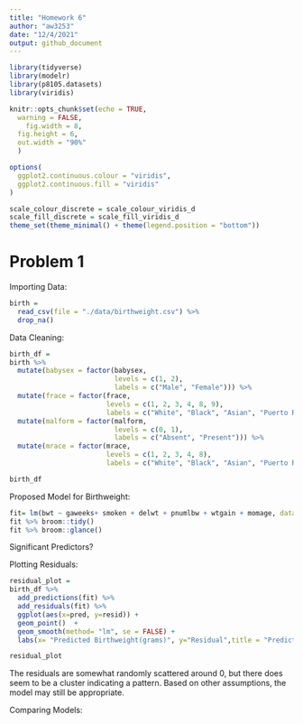```yaml
---
title: "Homework 6"
author: "aw3253"
date: "12/4/2021"
output: github_document
---
```


```r
library(tidyverse)
library(modelr)
library(p8105.datasets)
library(viridis)

knitr::opts_chunk$set(echo = TRUE,
  warning = FALSE,
	fig.width = 8, 
  fig.height = 6,
  out.width = "90%"                    
  )

options(
  ggplot2.continuous.colour = "viridis",
  ggplot2.continuous.fill = "viridis"
)

scale_colour_discrete = scale_colour_viridis_d
scale_fill_discrete = scale_fill_viridis_d
theme_set(theme_minimal() + theme(legend.position = "bottom"))
```


# Problem 1

Importing Data:

```r
birth =
  read_csv(file = "./data/birthweight.csv") %>% 
  drop_na()
```


Data Cleaning:

```r
birth_df =
birth %>% 
  mutate(babysex = factor(babysex,
                          levels = c(1, 2),
                          labels = c("Male", "Female"))) %>% 
  mutate(frace = factor(frace,
                        levels = c(1, 2, 3, 4, 8, 9),
                        labels = c("White", "Black", "Asian", "Puerto Rican", "Other", "Unknown"))) %>% 
  mutate(malform = factor(malform,
                          levels = c(0, 1),
                          labels = c("Absent", "Present"))) %>% 
  mutate(mrace = factor(mrace,
                        levels = c(1, 2, 3, 4, 8),
                        labels = c("White", "Black", "Asian", "Puerto Rican", "Other")))

birth_df
```


Proposed Model for Birthweight:

```r
fit= lm(bwt ~ gaweeks+ smoken + delwt + pnumlbw + wtgain + momage, data = birth_df)
fit %>% broom::tidy()
fit %>% broom::glance()
```

Significant Predictors?


Plotting Residuals:

```r
residual_plot =
birth_df %>% 
  add_predictions(fit) %>% 
  add_residuals(fit) %>% 
  ggplot(aes(x=pred, y=resid)) +
  geom_point()  +
  geom_smooth(method= "lm", se = FALSE) +
  labs(x= "Predicted Birthweight(grams)", y="Residual",title = "Predictions of Proposed Model vs Residuals")

residual_plot
```

The residuals are somewhat randomly scattered around 0, but there does seem to be a cluster indicating a pattern. Based on other assumptions, the model may still be appropriate. 


Comparing Models:

